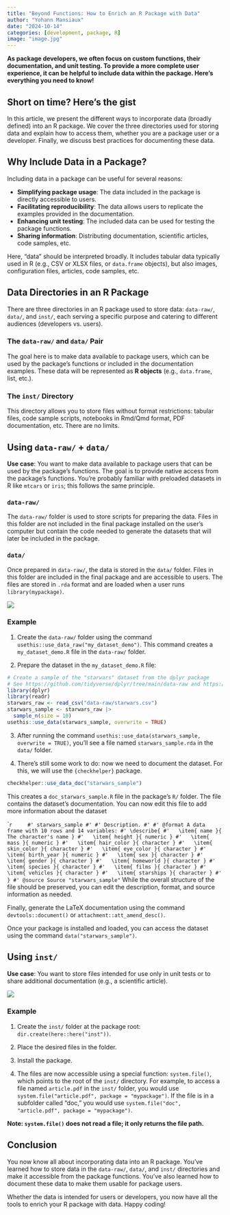 ```yaml
---
title: "Beyond Functions: How to Enrich an R Package with Data"
author: "Yohann Mansiaux"
date: "2024-10-14"
categories: [development, package, R]
image: "image.jpg"
---
```


**As package developers, we often focus on custom functions, their documentation, and unit testing. To provide a more complete user experience, it can be helpful to include data within the package. Here’s everything you need to know!**

## Short on time? Here’s the gist

In this article, we present the different ways to incorporate data (broadly defined) into an R package. We cover the three directories used for storing data and explain how to access them, whether you are a package user or a developer. Finally, we discuss best practices for documenting these data.

## Why Include Data in a Package?

Including data in a package can be useful for several reasons:

- **Simplifying package usage**: The data included in the package is directly accessible to users.
- **Facilitating reproducibility**: The data allows users to replicate the examples provided in the documentation.
- **Enhancing unit testing**: The included data can be used for testing the package functions.
- **Sharing information**: Distributing documentation, scientific articles, code samples, etc.

Here, "data" should be interpreted broadly. It includes tabular data typically used in R (e.g., CSV or XLSX files, or `data.frame` objects), but also images, configuration files, articles, code samples, etc.

## Data Directories in an R Package

There are three directories in an R package used to store data: `data-raw/`, `data/`, and `inst/`, each serving a specific purpose and catering to different audiences (developers vs. users).

### The `data-raw/` and `data/` Pair

The goal here is to make data available to package users, which can be used by the package's functions or included in the documentation examples. These data will be represented as **R objects** (e.g., `data.frame`, list, etc.).

### The `inst/` Directory

This directory allows you to store files without format restrictions: tabular files, code sample scripts, notebooks in Rmd/Qmd format, PDF documentation, etc. There are no limits.

## Using `data-raw/` + `data/`

**Use case**: You want to make data available to package users that can be used by the package's functions. The goal is to provide native access from the package’s functions. You’re probably familiar with preloaded datasets in R like `mtcars` or `iris`; this follows the same principle.

### `data-raw/`

The `data-raw/` folder is used to store scripts for preparing the data. Files in this folder are not included in the final package installed on the user's computer but contain the code needed to generate the datasets that will later be included in the package.

### `data/`

Once prepared in `data-raw/`, the data is stored in the `data/` folder. Files in this folder are included in the final package and are accessible to users. The files are stored in `.rda` format and are loaded when a user runs `library(mypackage)`.

![](img/1-dataraw_data_en.png)

### Example

1. Create the `data-raw/` folder using the command `usethis::use_data_raw("my_dataset_demo")`. This command creates a `my_dataset_demo.R` file in the `data-raw/` folder.

2. Prepare the dataset in the `my_dataset_demo.R` file:

```r
# Create a sample of the "starwars" dataset from the dplyr package
# See https://github.com/tidyverse/dplyr/tree/main/data-raw and https://github.com/tidyverse/dplyr/tree/main/data
library(dplyr)
library(readr)
starwars_raw <- read_csv("data-raw/starwars.csv")
starwars_sample <- starwars_raw |>
  sample_n(size = 10)
usethis::use_data(starwars_sample, overwrite = TRUE)
```

3. After running the command `usethis::use_data(starwars_sample, overwrite = TRUE)`, you’ll see a file named `starwars_sample.rda` in the `data/` folder.

4. There's still some work to do: now we need to document the dataset. For this, we will use the `{checkhelper}` package.

```r
checkhelper::use_data_doc("starwars_sample")
```

This creates a `doc_starwars_sample.R` file in the package's `R/` folder. The file contains the dataset's documentation. You can now edit this file to add more information about the dataset

```r	
#' starwars_sample
#'
#' Description.
#'
#' @format A data frame with 10 rows and 14 variables:
#' \describe{
#'   \item{ name }{ The character's name }
#'   \item{ height }{ numeric }
#'   \item{ mass }{ numeric }
#'   \item{ hair_color }{ character }
#'   \item{ skin_color }{ character }
#'   \item{ eye_color }{ character }
#'   \item{ birth_year }{ numeric }
#'   \item{ sex }{ character }
#'   \item{ gender }{ character }
#'   \item{ homeworld }{ character }
#'   \item{ species }{ character }
#'   \item{ films }{ character }
#'   \item{ vehicles }{ character }
#'   \item{ starships }{ character }
#' }
#' @source Source
"starwars_sample"
``
While the overall structure of the file should be preserved, you can edit the description, format, and source information as needed.

Finally, generate the LaTeX documentation using the command `devtools::document()` or `attachment::att_amend_desc()`.

Once your package is installed and loaded, you can access the dataset using the command `data("starwars_sample")`.

## Using `inst/`

**Use case**: You want to store files intended for use only in unit tests or to share additional documentation (e.g., a scientific article).

![](img/2-system.file_en.png)

### Example

1. Create the `inst/` folder at the package root: `dir.create(here::here("inst"))`.

2. Place the desired files in the folder.

3. Install the package.

4. The files are now accessible using a special function: `system.file()`, which points to the root of the `inst/` directory. For example, to access a file named `article.pdf` in the `inst/` folder, you would use `system.file("article.pdf", package = "mypackage")`. If the file is in a subfolder called "doc," you would use `system.file("doc", "article.pdf", package = "mypackage")`.

**Note: `system.file()` does not read a file; it only returns the file path.**

## Conclusion

You now know all about incorporating data into an R package. You’ve learned how to store data in the `data-raw/`, `data/`, and `inst/` directories and make it accessible from the package functions. You’ve also learned how to document these data to make them usable for package users.

Whether the data is intended for users or developers, you now have all the tools to enrich your R package with data. Happy coding!

